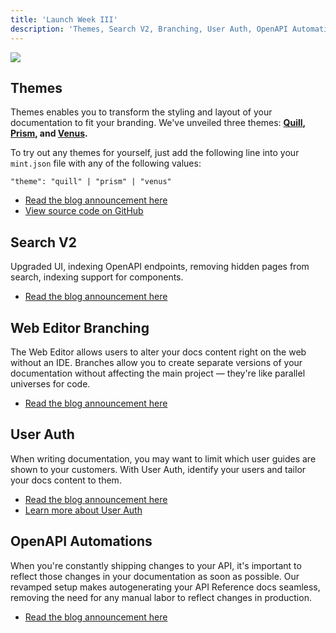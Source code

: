 ```yaml
---
title: 'Launch Week III'
description: 'Themes, Search V2, Branching, User Auth, OpenAPI Automations'
---
```


<Frame>
  <img src="/images/changelog/launch-week-3.png" />
</Frame>

## Themes

Themes enables you to transform the styling and layout of your documentation to fit your branding. We've unveiled three themes: **[Quill](https://starter-quill.mintlify.app/), [Prism](https://starter-prism.mintlify.app/), and [Venus](https://starter-venus.mintlify.app/).**

To try out any themes for yourself, just add the following line into your `mint.json` file with any of the following values:

```
"theme": "quill" | "prism" | "venus"
```

- [Read the blog announcement here](https://mintlify.com/blog/launch-week-3-day-1)
- [View source code on GitHub](https://github.com/mintlify/themes)

## Search V2

Upgraded UI, indexing OpenAPI endpoints, removing hidden pages from search, indexing support for components.

- [Read the blog announcement here](https://mintlify.com/blog/launch-week-3-day-2)

## Web Editor Branching 

The Web Editor allows users to alter your docs content right on the web without an IDE. Branches allow you to create separate versions of your documentation without affecting the main project — they're like parallel universes for code.

- [Read the blog announcement here](https://mintlify.com/blog/launch-week-3-day-3)

## User Auth
    
When writing documentation, you may want to limit which user guides are shown to your customers. With User Auth, identify your users and tailor your docs content to them.

- [Read the blog announcement here](https://mintlify.com/blog/launch-week-3-day-4)
- [Learn more about User Auth](/advanced/user-auth)

## OpenAPI Automations

When you're constantly shipping changes to your API, it's important to reflect those changes in your documentation as soon as possible. Our revamped setup makes autogenerating your API Reference docs seamless, removing the need for any manual labor to reflect changes in production.

- [Read the blog announcement here](https://mintlify.com/blog/launch-week-3-day-5)